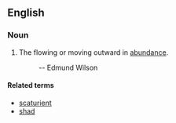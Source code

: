 ==English==

===Noun===
{{en-noun}}

#  The flowing or moving outward in [[abundance]].
#:''{{{2|This play is the shimmering '''scaturience''' of an intelligence and a sensibility of the very first disctinction...}}}''  -- Edmund Wilson

====Related terms====
* [[scaturient]]
* [[shad]]